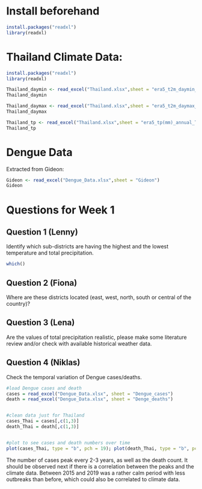 # Install beforehand

```r
install.packages("readxl")
library(readxl)
```

# Thailand Climate Data:

```r
install.packages("readxl")
library(readxl)

Thailand_daymin <- read_excel("Thailand.xlsx",sheet = "era5_t2m_daymin_annual_Thailand")
Thailand_daymin
```

```r
Thailand_daymax <- read_excel("Thailand.xlsx",sheet = "era5_t2m_daymax_annual_Thailand")
Thailand_daymax
```

```r
Thailand_tp <- read_excel("Thailand.xlsx",sheet = "era5_tp(mm)_annual_Thailand")
Thailand_tp
```

# Dengue Data

Extracted from Gideon:

```r
Gideon <- read_excel("Dengue_Data.xlsx",sheet = "Gideon")
Gideon
```

# Questions for Week 1

## Question 1 (Lenny)

Identify which sub-districts are having the highest and the lowest temperature and total precipitation.

```r
which()
```










## Question 2 (Fiona)

Where are these districts located (east, west, north, south or central of the country)?










## Question 3 (Lena)

Are the values of total precipitation realistic, please make some literature review and/or check with available historical weather data.























## Question 4 (Niklas)

Check the temporal variation of Dengue cases/deaths.
```r
#load Dengue cases and death
cases = read_excel("Dengue_Data.xlsx", sheet = "Dengue_cases")
death = read_excel("Dengue_Data.xlsx", sheet = "Denge_deaths")


#clean data just for Thailand
cases_Thai = cases[,c(1,3)]
death_Thai = death[,c(1,3)]


#plot to see cases and death numbers over time
plot(cases_Thai, type = "b", pch = 19); plot(death_Thai, type = "b", pch = 19)
```
The number of cases peak every 2-3 years, as well as the death count. It should be observed next if there is a correlation between the peaks and the climate data. Between 2015 and 2019 was a rather calm period with less outbreaks than before, which could also be correlated to climate data.

